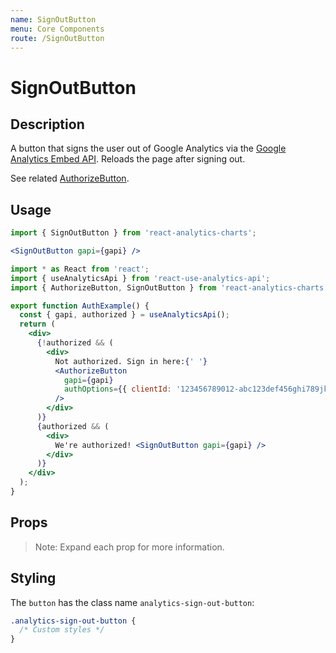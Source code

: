 ```yaml
---
name: SignOutButton
menu: Core Components
route: /SignOutButton
---
```



<h1>SignOutButton</h1>

## Description

A button that signs the user out of Google Analytics via the [Google Analytics Embed API](https://justinmahar.github.io/react-use-analytics-api/). Reloads the page after signing out.

See related [AuthorizeButton](/AuthorizeButton).

## Usage

```jsx
import { SignOutButton } from 'react-analytics-charts';
```

```jsx
<SignOutButton gapi={gapi} />
```

<div style={{ border: 'solid 2px #67788a', padding: '20px' }}>
  <AuthExample />
</div>

```jsx
import * as React from 'react';
import { useAnalyticsApi } from 'react-use-analytics-api';
import { AuthorizeButton, SignOutButton } from 'react-analytics-charts';

export function AuthExample() {
  const { gapi, authorized } = useAnalyticsApi();
  return (
    <div>
      {!authorized && (
        <div>
          Not authorized. Sign in here:{' '}
          <AuthorizeButton
            gapi={gapi}
            authOptions={{ clientId: '123456789012-abc123def456ghi789jkl012mno345p.apps.googleusercontent.com' }}
          />
        </div>
      )}
      {authorized && (
        <div>
          We're authorized! <SignOutButton gapi={gapi} />
        </div>
      )}
    </div>
  );
}
```

## Props

<Props of={SignOutButton} />

> Note: Expand each prop for more information.

## Styling

The `button` has the class name `analytics-sign-out-button`:

```css
.analytics-sign-out-button {
  /* Custom styles */
}
```